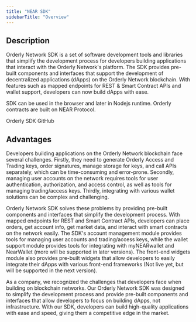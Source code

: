 ```yaml
---
title: "NEAR SDK"
sidebarTitle: "Overview"
---
```


## Description

Orderly Network SDK is a set of software development tools and libraries that simplify the development process for developers building applications that interact with the Orderly Network's platform. The SDK provides pre-built components and interfaces that support the development of decentralized applications (dApps) on the Orderly Network blockchain. With features such as mapped endpoints for REST & Smart Contract APIs and wallet support, developers can now build dApps with ease.

SDK can be used in the browser and later in Nodejs runtime. Orderly contracts are built on NEAR Protocol.

<Card title="GitHub - OrderlyNetwork/orderly-sdk-jsGitHub" icon="github" href="https://github.com/OrderlyNetwork/orderly-sdk-js">
  Orderly SDK GitHub
</Card>

## Advantages

Developers building applications on the Orderly Network blockchain face several challenges. Firstly, they need to generate Orderly Access and Trading keys, order signatures, manage storage for keys, and call APIs separately, which can be time-consuming and error-prone. Secondly, managing user accounts on the network requires tools for user authentication, authorization, and access control, as well as tools for managing trading/access keys. Thirdly, integrating with various wallet solutions can be complex and challenging.

Orderly Network SDK solves these problems by providing pre-built components and interfaces that simplify the development process. With mapped endpoints for REST and Smart Contract APIs, developers can place orders, get account info, get market data, and interact with smart contracts on the network easily. The SDK's account management module provides tools for managing user accounts and trading/access keys, while the wallet support module provides tools for integrating with myNEARwallet and NearWallet (more will be supported in later versions). The front-end widgets module also provides pre-built widgets that allow developers to easily integrate their dApps with various front-end frameworks (Not live yet, but will be supported in the next version).

As a company, we recognized the challenges that developers face when building on blockchain networks. Our Orderly Network SDK was designed to simplify the development process and provide pre-built components and interfaces that allow developers to focus on building dApps, not infrastructure. With our SDK, developers can build high-quality applications with ease and speed, giving them a competitive edge in the market.